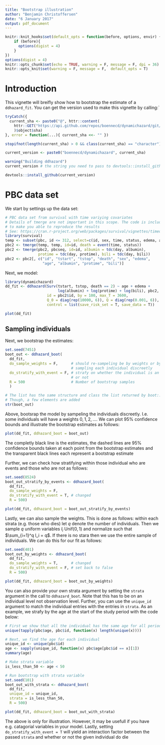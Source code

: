 ```yaml
---
title: "Bootstrap illustration"
author: "Benjamin Christoffersen"
date: "6 January 2017"
output: pdf_document
---
```


```r
knitr::knit_hooks$set(default_opts = function(before, options, envir) {
    if (before){
      options(digist = 4)
    }
})
options(digist = 4)
knitr::opts_chunk$set(echo = TRUE, warning = F, message = F, dpi = 36)
knitr::opts_knit$set(warning = F, message = F,  default_opts = T)
```

# Introduction

This vignette will breifly show how to bootstrap the estimate of a `ddhazard_fit`. You can get the version used to make this vignette by calling:`

```r
tryCatch({
  current_sha <- paste0("@", httr::content(
    httr::GET("https://api.github.com/repos/boennecd/dynamichazard/git/refs/heads/master")
    )$object$sha)
}, error = function(...){ current_sha <<- "" })

stopifnot(length(current_sha) > 0 && class(current_sha) == "character")

current_version <- paste0("boennecd/dynamichazard", current_sha)
```

```r
warning("Building ddhazard")
current_version # the string you need to pass to devtools::install_github
```

```r
devtools::install_github(current_version)
```

# PBC data set
We start by settings up the data set:
```r
# PBC data set from survival with time variying covariates
# Details of tmerge are not important in this scope. The code is included
# to make you able to reproduce the results
# See: https://cran.r-project.org/web/packages/survival/vignettes/timedep.pdf
library(survival)
temp <- subset(pbc, id <= 312, select=c(id, sex, time, status, edema, age))
pbc2 <- tmerge(temp, temp, id=id, death = event(time, status))
pbc2 <- tmerge(pbc2, pbcseq, id=id, albumin = tdc(day, albumin),
               protime = tdc(day, protime), bili = tdc(day, bili))
pbc2 <- pbc2[, c("id", "tstart", "tstop", "death", "sex", "edema", 
                 "age", "albumin", "protime", "bili")]
```

Next, we model:
```r
library(dynamichazard)
dd_fit <- ddhazard(Surv(tstart, tstop, death == 2) ~ age + edema +
                        log(albumin) + log(protime) + log(bili), pbc2,
                   id = pbc2$id, by = 100, max_T = 3600, 
                   Q_0 = diag(rep(10000, 6)), Q = diag(rep(0.001, 6)),
                   control = list(save_risk_set = T, save_data = T))

plot(dd_fit)
```
## Sampling individuals
Next, we bootstrap the estimates:
```r
set.seed(7451)
boot_out <- ddhazard_boot(
  dd_fit, 
  do_sample_weights = F,      # should re-sampeling be by weights or by
                              # sampling each individual discreetly
  do_stratify_with_event = F, # strafy on whether the individual is an event
                              # or not
  R = 500                     # Number of bootstrap samples
  )

# The list has the same structure and class the list returned by boot::boot
# Though, a few elements are added 
str(boot_out)
```
Above, bootsrap the model by sampeling the individuals discreetly. I.e. some individuals will have a weights $0,1,2,\dots$. We can plot 95% confidence bounds and illustrate the bootstrap estimates as follows:

```r
plot(dd_fit, ddhazard_boot = boot_out)
```

The completly black line is the estimates, the dashed lines are 95% confidence bounds taken at each point from the bootstrap estimates and the transparent black lines each represent a bootstrap estimate

Further, we can check how stratifying within those individual who are events and those who are not as follows:

```r
set.seed(8524)
boot_out_stratify_by_events <- ddhazard_boot(
  dd_fit, 
  do_sample_weights = F,
  do_stratify_with_event = T, # changed
  R = 500)

plot(dd_fit, ddhazard_boot = boot_out_stratify_by_events)
```

Lastly, we can also sample the weights. This is done as follows: within each strata (e.g. those who dies) let $q$ denote the number of individuals. Then we sample $q$ uniform variables $l_i~\text{Unif}(0,1)$ and normalize such that $\sum_{i=1}^q l_i = q$. If there is no stara then we use the entire sample of individuals. We can do this for our fit as follows:
```r
set.seed(401)
boot_out_by_weights <- ddhazard_boot(
  dd_fit, 
  do_sample_weights = T,      # changed      
  do_stratify_with_event = F, # set back to false
  R = 500)

plot(dd_fit, ddhazard_boot = boot_out_by_weights)
```

You can also provide your own strata argument by setting the `strata` argument in the call to `ddhazard_boot`. Note that this has to be on an individual level not observation level. Further, you can use the `unique_id` argument to match the individual entries with the entries in `strata`. As an example, we strafy by the age at the start of the study period with the code below:
```r
# First we show that all the individual has the same age for all periods
unique(tapply(pbc$age, pbc$id, function(x) length(unique(x))))

# Next, we find the age for each individual 
unique_id <- unique(pbc$id)
age <- sapply(unique_id, function(x) pbc$age[pbc$id == x][1])
summary(age)

# Make strata variable
is_less_than_50 <- age < 50

# Run bootstrap with strata variable
set.seed(101)
boot_out_with_strata <- ddhazard_boot(
  dd_fit,
  unique_id = unique_id, 
  strata = is_less_than_50,
  R = 500)

plot(dd_fit, ddhazard_boot = boot_out_with_strata)
```

The above is only for illustration. However, it may be usefull if you have e.g. catagorial variables in your model. Lastly, setting `do_stratify_with_event = T` will yield an interaction factor between the passed `strata` and whether or not the given individual do die
